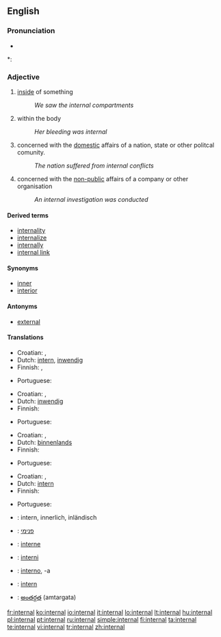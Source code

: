 ==English==

===Pronunciation===
* {{audio|en-us-internal.ogg|Audio (US)}}

*: {{rhymes|ɜː(r)nəl}}

===Adjective===
{{en-adj}}

# [[inside]] of something
#: ''We saw the internal compartments''
# within the body
#: ''Her bleeding was internal''
# concerned with the [[domestic]] affairs of a nation, state or other politcal comunity.
#: ''The nation suffered from internal conflicts''
# concerned with the [[non-public]] affairs of a company or other organisation
#: ''An internal investigation was conducted''

====Derived terms====
* [[internality]]
* [[internalize]]
* [[internally]]
* [[internal link]]

====Synonyms====
* [[inner]]
* [[interior]]

====Antonyms====
* [[external]]

====Translations====
{{trans-top|inside of something}}
* Croatian: {{t-|hr|interni|alt=ȉntērnī}}, {{t|hr|unutrašnji|alt=ùnutrašnjī}}
* Dutch: [[intern]], [[inwendig]]
* Finnish: {{t+|fi|sisäinen}}, {{t+|fi|sisä-}}
{{trans-mid}}
* Portuguese: {{t+|pt|interno}}
{{trans-bottom}}

{{trans-top|within the body}}
* Croatian: {{t-|hr|interni|alt=ȉntērnī}}, {{t|hr|unutarnji|alt=ùnutārnjī}}
* Dutch: [[inwendig]]
* Finnish: {{t+|fi|sisäinen}}
{{trans-mid}}
* Portuguese: {{t+|pt|interno}}
{{trans-bottom}}

{{trans-top|concerned with the domestic affairs of a nation, state etc.}}
* Croatian: {{t-|hr|interni|alt=ȉntērnī}}, {{t|hr|unutrašnji|alt=ùnutrašnjī}}
* Dutch: [[binnenlands]]
* Finnish: {{t+|fi|sisäinen}}
{{trans-mid}}
* Portuguese: {{t+|pt|interno}}
{{trans-bottom}}

{{trans-top|concerned with the non-public affairs of a company or other organisation}}
* Croatian: {{t-|hr|interni|alt=ȉntērnī}}, {{t|hr|unutrašnji|alt=ùnutrašnjī}}
* Dutch: [[intern]]
* Finnish: {{t+|fi|sisäinen}}
{{trans-mid}}
* Portuguese: {{t+|pt|interno}}
{{trans-bottom}}

{{checktrans-top}}
* {{ttbc|German}}: intern, innerlich, inländisch
* {{ttbc|Hebrew}}: [[פנימי]]
* {{ttbc|Interlingua}}: [[interne]]
* {{ttbc|Novial}}: [[interni]]
* {{ttbc|Spanish}}: [[interno]], -a
* {{ttbc|Swedish}}: [[intern]]
* {{ttbc|Telugu}}: [[అంతర్గత]] (amtargata)
{{checktrans-bottom}}

[[fr:internal]]
[[ko:internal]]
[[io:internal]]
[[it:internal]]
[[lo:internal]]
[[lt:internal]]
[[hu:internal]]
[[pl:internal]]
[[pt:internal]]
[[ru:internal]]
[[simple:internal]]
[[fi:internal]]
[[ta:internal]]
[[te:internal]]
[[vi:internal]]
[[tr:internal]]
[[zh:internal]]